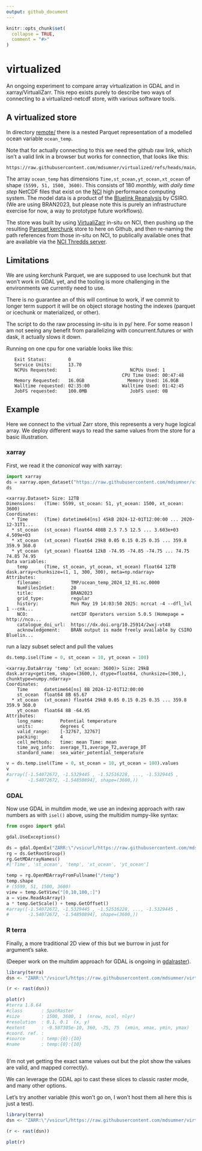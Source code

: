 ```yaml
---
output: github_document
---
```


<!-- README.md is generated from README.Rmd. Please edit that file -->

```r
knitr::opts_chunk$set(
  collapse = TRUE,
  comment = "#>"
)
```

# virtualized

An ongoing experiment to compare array virtualization in GDAL and in xarray/VirtualiZarr. This repo exists purely to describe two ways of connecting to a virtualized-netcdf store, with various software tools. 

## A virtualized store

In directory [remote/](https://github.com/mdsumner/virtualized/tree/main/remote/ocean_temp_2023.parq) there is a nested Parquet representation of a modelled ocean variable `ocean_temp`. 

Note that for actually connecting to this we need the github raw link, which isn't a valid link in a browser but works for connection, that looks like this: 

```
https://raw.githubusercontent.com/mdsumner/virtualized/refs/heads/main/remote/ocean_temp_2023.parq
```
The array `ocean_temp` has dimensions `Time,st_ocean,yt_ocean,xt_ocean` of shape `(5599, 51, 1500, 3600)`. This consists of 180 *monthly, with daily time step* NetCDF files that exist on the [NCI](https://nci.org.au/) high performance computing system. The model data is a product of the [Bluelink Reanalysis](https://research.csiro.au/bluelink/global/reanalysis/) by CSIRO. (We are using BRAN2023, but please note this is purely an infrastructure exercise for now, a way to prototype future workflows). 

The store was built by using [VirtualiZarr](https://virtualizarr.readthedocs.io/en/latest/index.html) in-situ on NCI, then pushing up the resulting [Parquet kerchunk](https://fsspec.github.io/kerchunk/spec.html#parquet-references) store to here on Github, and then re-naming the path references from those in-situ on NCI, to publically available ones that are available via the [NCI Thredds server](https://thredds.nci.org.au/thredds/catalog/gb6/BRAN/BRAN2023/catalog.html). 

## Limitations

We are using kerchunk Parquet, we are supposed to use Icechunk but that won't work in GDAL yet, and the tooling is more challenging in the environments we currently need to use. 

There is no guarantee an of this will continue to work, if we commit to longer term support it will be on object storage hosting the indexes (parquet or icechunk or materialized, or other). 

The script to do the raw processing in-situ is in py/ here. For some reason I am not seeing any benefit from parallelizing with concurrent.futures or with dask, it actually slows it down. 

Running on one cpu for one variable looks like this:

```
   Exit Status:        0
   Service Units:      13.70
   NCPUs Requested:    1                      NCPUs Used: 1
                                           CPU Time Used: 00:47:48
   Memory Requested:   16.0GB                Memory Used: 16.0GB
   Walltime requested: 02:35:00            Walltime Used: 01:42:45
   JobFS requested:    100.0MB                JobFS used: 0B

```


## Example

Here we connect to the virtual Zarr store, this represents a very huge logical array. We deploy different ways to read the same values from the store for a basic illustration. 

### xarray

First, we read it the *canonical* way with xarray: 

```python
import xarray
ds = xarray.open_dataset("https://raw.githubusercontent.com/mdsumner/virtualized/refs/heads/main/remote/ocean_temp_2023.parq", engine = "kerchunk", chunks = {})
ds
```

```
<xarray.Dataset> Size: 12TB
Dimensions:   (Time: 5599, st_ocean: 51, yt_ocean: 1500, xt_ocean: 3600)
Coordinates:
  * Time      (Time) datetime64[ns] 45kB 2024-12-01T12:00:00 ... 2020-12-31T1...
  * st_ocean  (st_ocean) float64 408B 2.5 7.5 12.5 ... 3.603e+03 4.509e+03
  * xt_ocean  (xt_ocean) float64 29kB 0.05 0.15 0.25 0.35 ... 359.8 359.9 360.0
  * yt_ocean  (yt_ocean) float64 12kB -74.95 -74.85 -74.75 ... 74.75 74.85 74.95
Data variables:
    temp      (Time, st_ocean, yt_ocean, xt_ocean) float64 12TB dask.array<chunksize=(1, 1, 300, 300), meta=np.ndarray>
Attributes:
    filename:           TMP/ocean_temp_2024_12_01.nc.0000
    NumFilesInSet:      20
    title:              BRAN2023
    grid_type:          regular
    history:            Mon May 19 14:03:50 2025: ncrcat -4 --dfl_lvl 1 --cnk...
    NCO:                netCDF Operators version 5.0.5 (Homepage = http://nco...
    catalogue_doi_url:  https://dx.doi.org/10.25914/2wxj-vt48
    acknowledgement:    BRAN output is made freely available by CSIRO Bluelin...
```

run a lazy subset select and pull the values

```python
ds.temp.isel(Time = 0, st_ocean = 10, yt_ocean = 100)
```

```
<xarray.DataArray 'temp' (xt_ocean: 3600)> Size: 29kB
dask.array<getitem, shape=(3600,), dtype=float64, chunksize=(300,), chunktype=numpy.ndarray>
Coordinates:
    Time      datetime64[ns] 8B 2024-12-01T12:00:00
    st_ocean  float64 8B 65.67
  * xt_ocean  (xt_ocean) float64 29kB 0.05 0.15 0.25 0.35 ... 359.8 359.9 360.0
    yt_ocean  float64 8B -64.95
Attributes:
    long_name:      Potential temperature
    units:          degrees C
    valid_range:    [-32767, 32767]
    packing:        4
    cell_methods:   time: mean Time: mean
    time_avg_info:  average_T1,average_T2,average_DT
    standard_name:  sea_water_potential_temperature
```

```python
v = ds.temp.isel(Time = 0, st_ocean = 10, yt_ocean = 100).values
v
#array([-1.54072672, -1.5329445 , -1.52516228, ..., -1.5329445 ,
#       -1.54072672, -1.54850894], shape=(3600,))

```

### GDAL

Now use GDAL in multdim mode, we use an indexing approach with raw numbers as with `isel()` above, using the multidim numpy-like syntax: 

```python
from osgeo import gdal

gdal.UseExceptions()

ds = gdal.OpenEx("ZARR:\"/vsicurl/https://raw.githubusercontent.com/mdsumner/virtualized/refs/heads/main/remote/ocean_temp_2023.parq\"", gdal.OF_MULTIDIM_RASTER)
rg = ds.GetRootGroup()
rg.GetMDArrayNames()
#['Time', 'st_ocean', 'temp', 'xt_ocean', 'yt_ocean']

temp = rg.OpenMDArrayFromFullname("/temp")
temp.shape
# (5599, 51, 1500, 3600)
view = temp.GetView("[0,10,100,:]")
a = view.ReadAsArray()
a * temp.GetScale() + temp.GetOffset()
#array([-1.54072672, -1.5329445 , -1.52516228, ..., -1.5329445 ,
#       -1.54072672, -1.54850894], shape=(3600,))

```

### R terra

Finally, a more traditional 2D view of this but we burrow in just for argument's sake. 


(Deeper work on the multdim approach for GDAL is ongoing in [gdalraster](https://github.com/USDAForestService/gdalraster)). 


```r
library(terra)
dsn <- "ZARR:\"/vsicurl/https://raw.githubusercontent.com/mdsumner/virtualized/refs/heads/main/remote/ocean_temp_2023.parq\":/temp:{10}:{0}"

(r <- rast(dsn))

plot(r)
#terra 1.8.64
#class       : SpatRaster
#size        : 1500, 3600, 1  (nrow, ncol, nlyr)
#resolution  : 0.1, 0.1  (x, y)
#extent      : -9.507305e-10, 360, -75, 75  (xmin, xmax, ymin, ymax)
#coord. ref. :
#source      : temp:{0}:{10}
#name        : temp:{0}:{10}



```

(I'm not yet getting the exact same values out but the plot show the values are valid, and mapped correctly). 


We can leverage the GDAL api to cast these slices to classic raster mode, and many other options. 

Let's try another variable (this won't go on, I won't host them all here this is just a test). 

```r
library(terra)
dsn <- "ZARR:\"/vsicurl/https://raw.githubusercontent.com/mdsumner/virtualized/refs/heads/main/remote/ocean_salt_2023.parq\":/salt:{10}:{0}"

(r <- rast(dsn))

plot(r)
```

